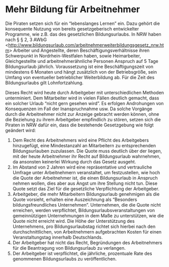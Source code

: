 = Mehr Bildung für Arbeitnehmer =

Die Piraten setzen sich für ein “lebenslanges Lernen” ein. Dazu gehört die konsequente Nutzung von bereits gesetzgeberisch entwickelter Programme, wie z.B. das des gesetzlichen Bildungsurlaubs. In NRW haben nach § § 2, 3 AWbG <http://www.bildungsurlaub.com/arbeitnehmerweiterbildungsgesetz_nrw.htm> Arbeiter und Angestellte, deren Beschäftigungsverhältnisse ihren Schwerpunkt in Nordrhein-Westfalen haben, sowie Heimarbeiter, Gleichgestellte und arbeitnehmerähnliche Personen Anspruch auf 5 Tage Bildungsurlaub jährlich. Voraussetzung ist eine Beschäftigungszeit von mindestens 6 Monaten und hängt zusätzlich von der Betriebsgröße, sein Umfang von eventueller betrieblicher Weiterbildung ab. Für die Zeit des Bildungsurlaubs gilt Lohnfortzahlung.

Dieses Recht wird heute durch Arbeitgeber mit unterschiedlichen Methoden unterminiert. Dem Mitarbeiter wird in vielen Fällen deutlich gemacht, dass ein solcher Urlaub “nicht gern gesehen wird”. Es erfolgen Androhungen von Konsequenzen im Fall der Inanspruchnahme usw. Da solche Vorgänge durch die Arbeitnehmer nicht zur Anzeige gebracht werden können, ohne die Beziehung zu ihrem Arbeitgeber empfindlich zu stören, setzen sich die Piraten in NRW dafür ein, dass die bestehende Gesetzgebung wie folgt geändert wird:

# Dem Recht des Arbeitnehmers wird eine Pflicht des Arbeitgebers hinzugefügt, eine Mindestanzahl an Mitarbeitern zu entsprechenden Bildungsurlauben zuzulassen. Die Quote muss deutlich über der liegen, mit der heute Arbeitnehmer ihr Recht auf Bildungsurlaub wahrnehmen, da ansonsten keinerlei Wirkung durch das Gesetz ausgeht.
# Im Abstand von 2 Jahren wird eine repräsentative und vertrauliche Umfrage unter Arbeitnehmern veranstaltet, um festzustellen, wie hoch die Quote der Arbeitnehmer ist, die einen Bildungsurlaub in Anspruch nehmen wollen, dies aber aus Angst um ihre Stellung nicht tun. Diese Quote setzt das Ziel für die gesetzliche Verpflichtung der Arbeitgeber.
# Arbeitgeber, die mehr Mitarbeitern Bildungsurlaub genehmigen als die Quote vorsieht, erhalten eine Auszeichnung als “Besonders bildungsfreundliches Unternehmen”. Unternehmen, die die Quote nicht erreichen, werden verpflichtet, Bildungsurlaubsveranstaltungen von gemeinnützigen Unternehmungen in dem Maße zu unterstützen, wie die Quote nicht erreicht wird. Die Höhe der Unterstützung des Unternehmens, pro Bildungsurlaubstag richtet sich hierbei nach den durchschnittlichen, von Arbeitnehmern aufgebrachten Kosten für einen Veranstaltungstag innerhalb Deutschlands.
# Der Arbeitgeber hat nicht das Recht, Begründungen des Arbeitnehmers für die Beantragung von Bildungsurlaub zu verlangen.
# Der Arbeitgeber ist verpflichtet, die jährliche, prozentuale Rate des genommenen Bildungsurlaubs zu veröffentlichen.
